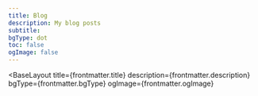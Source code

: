 ```yaml
---
title: Blog
description: My blog posts
subtitle:
bgType: dot
toc: false
ogImage: false
---
```



<BaseLayout
  title={frontmatter.title}
  description={frontmatter.description}
  bgType={frontmatter.bgType}
  ogImage={frontmatter.ogImage}
>
  <StandardLayout title={frontmatter.title} subtitle={frontmatter.subtitle}>
    <ListView slot="list" pageToc={frontmatter.toc} collectionType="blog" />
  </StandardLayout>
</BaseLayout>
